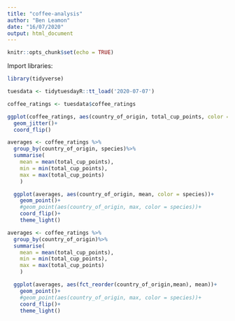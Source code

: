 ```yaml
---
title: "coffee-analysis"
author: "Ben Leamon"
date: "16/07/2020"
output: html_document
---
```


```r
knitr::opts_chunk$set(echo = TRUE)
```

Import libraries: 
```r
library(tidyverse)
```

```r
tuesdata <- tidytuesdayR::tt_load('2020-07-07')
```
```r
coffee_ratings <- tuesdata$coffee_ratings
```

```r
ggplot(coffee_ratings, aes(country_of_origin, total_cup_points, color = species))+
  geom_jitter()+
  coord_flip()
```

```r
averages <- coffee_ratings %>%
  group_by(country_of_origin, species)%>%
  summarise(
    mean = mean(total_cup_points),
    min = min(total_cup_points),
    max = max(total_cup_points)
    )

  ggplot(averages, aes(country_of_origin, mean, color = species))+
    geom_point()+
    #geom_point(aes(country_of_origin, max, color = species))+
    coord_flip()+
    theme_light()
```

```r
averages <- coffee_ratings %>%
  group_by(country_of_origin)%>%
  summarise(
    mean = mean(total_cup_points),
    min = min(total_cup_points),
    max = max(total_cup_points)
    )

  ggplot(averages, aes(fct_reorder(country_of_origin,mean), mean))+
    geom_point()+
    #geom_point(aes(country_of_origin, max, color = species))+
    coord_flip()+
    theme_light()
```


